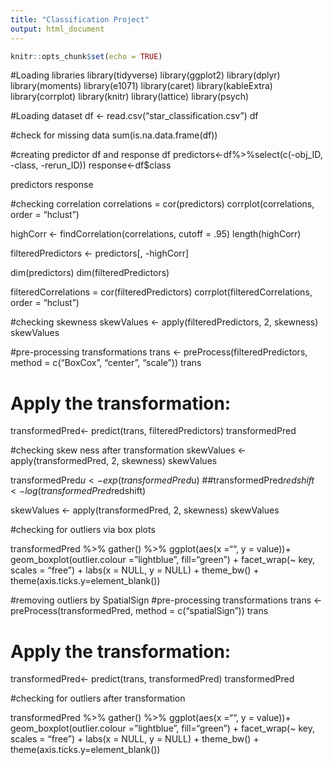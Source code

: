 ---
title: "Classification Project"
output: html_document
---

```{r setup, include=FALSE}
knitr::opts_chunk$set(echo = TRUE)
```


#Loading libraries
library(tidyverse)
library(ggplot2)
library(dplyr)
library(moments)
library(e1071)
library(caret)
library(kableExtra)
library(corrplot)
library(knitr)
library(lattice)
library(psych)

#Loading dataset
df <- read.csv("star_classification.csv")
df

#check for missing data
sum(is.na.data.frame(df))

#creating predictor df and response df
predictors<-df%>%select(c(-obj_ID, -class, -rerun_ID))
response<-df$class

predictors
response

#checking correlation
correlations = cor(predictors)
corrplot(correlations, order = "hclust")

highCorr <- findCorrelation(correlations, cutoff = .95)
length(highCorr)

filteredPredictors <- predictors[, -highCorr]

dim(predictors)
dim(filteredPredictors)

filteredCorrelations = cor(filteredPredictors)
corrplot(filteredCorrelations, order = "hclust")

#checking skewness
skewValues <- apply(filteredPredictors, 2, skewness)
skewValues

#pre-processing transformations
trans <- preProcess(filteredPredictors, method = c("BoxCox", "center", "scale"))
trans

# Apply the transformation:
transformedPred<- predict(trans, filteredPredictors)
transformedPred

#checking skew ness after transformation
skewValues <- apply(transformedPred, 2, skewness)
skewValues

transformedPred$u <- exp(transformedPred$u)
##transformedPred$redshift <- log(transformedPred$redshift)

skewValues <- apply(transformedPred, 2, skewness)
skewValues

#checking for outliers via box plots

transformedPred %>%
  gather() %>% 
  ggplot(aes(x ="", y = value))+
  geom_boxplot(outlier.colour = "lightblue", fill="green") +
  facet_wrap(~ key, scales = "free") +
  labs(x = NULL, y = NULL) +
  theme_bw() +
  theme(axis.ticks.y=element_blank())

#removing outliers by SpatialSign
#pre-processing transformations
trans <- preProcess(transformedPred, method = c("spatialSign"))
trans

# Apply the transformation:
transformedPred<- predict(trans, transformedPred)
transformedPred

#checking for outliers after transformation

transformedPred %>%
  gather() %>% 
  ggplot(aes(x ="", y = value))+
  geom_boxplot(outlier.colour = "lightblue", fill="green") +
  facet_wrap(~ key, scales = "free") +
  labs(x = NULL, y = NULL) +
  theme_bw() +
  theme(axis.ticks.y=element_blank())

